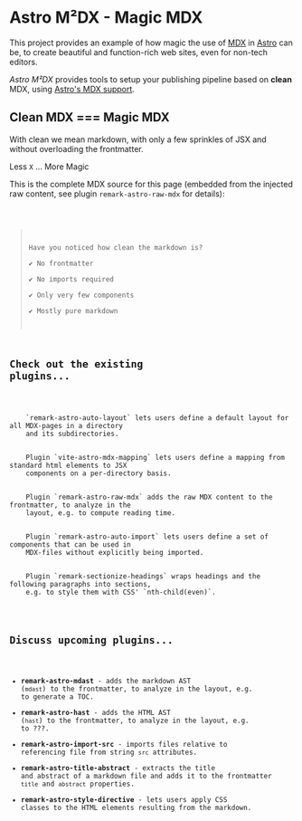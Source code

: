 # Astro M²DX - Magic MDX

This project provides an example of how magic the use of [MDX](https://mdxjs.com) in [Astro](https://astro.build) can be, to create beautiful and function-rich web sites, even for non-tech editors.

_Astro M²DX_ provides tools to setup your publishing pipeline based on **clean** MDX, using [Astro's MDX support](https://docs.astro.build/en/guides/markdown-content/).

## Clean MDX === Magic MDX

With clean we mean markdown, with only a few sprinkles of JSX and without overloading the frontmatter.

<Claim>Less `X` ... More Magic</Claim>

This is the complete MDX source for this page (embedded from the injected raw content, see plugin `remark-astro-raw-mdx` for details):

<Code code={frontmatter.mdx} lang="mdx" theme="solarized-light" />

> Have you noticed how clean the markdown is?  
> ✔️ No frontmatter  
> ✔️ No imports required  
> ✔️ Only very few components  
> ✔️ Mostly pure markdown

## Check out the existing plugins...

<Wrap>
  <Card title="Auto Layout" href="docs/plugin-remark-astro-auto-layout">
    `remark-astro-auto-layout` lets users define a default layout for all MDX-pages in a directory
    and its subdirectories.
  </Card>
  <Card title="Element Mapping" href="docs/plugin-vite-astro-mdx-mapping">
    Plugin `vite-astro-mdx-mapping` lets users define a mapping from standard html elements to JSX
    components on a per-directory basis.
  </Card>
  <Card title="Raw MDX Content" href="docs/plugin-remark-astro-raw-mdx">
    Plugin `remark-astro-raw-mdx` adds the raw MDX content to the frontmatter, to analyze in the
    layout, e.g. to compute reading time.
  </Card>
  <Card title="Auto Import" href="docs/plugin-remark-astro-auto-import">
    Plugin `remark-astro-auto-import` lets users define a set of components that can be used in
    MDX-files without explicitly being imported.
  </Card>
  <Card title="Sections for Headings" href="docs/plugin-remark-sectionize-headings">
    Plugin `remark-sectionize-headings` wraps headings and the following paragraphs into sections,
    e.g. to style them with CSS' `nth-child(even)`.
  </Card>
</Wrap>

## Discuss upcoming plugins...

- **remark-astro-mdast** - adds the markdown AST (`mdast`) to the frontmatter, to analyze in the layout, e.g. to generate a TOC.
- **remark-astro-hast** - adds the HTML AST (`hast`) to the frontmatter, to analyze in the layout, e.g. to ???.
- **remark-astro-import-src** - imports files relative to referencing file from string `src` attributes.
- **remark-astro-title-abstract** - extracts the title and abstract of a markdown file and adds it to the frontmatter `title` and `abstract` properties.
- **remark-astro-style-directive** - lets users apply CSS classes to the HTML elements resulting from the markdown.
